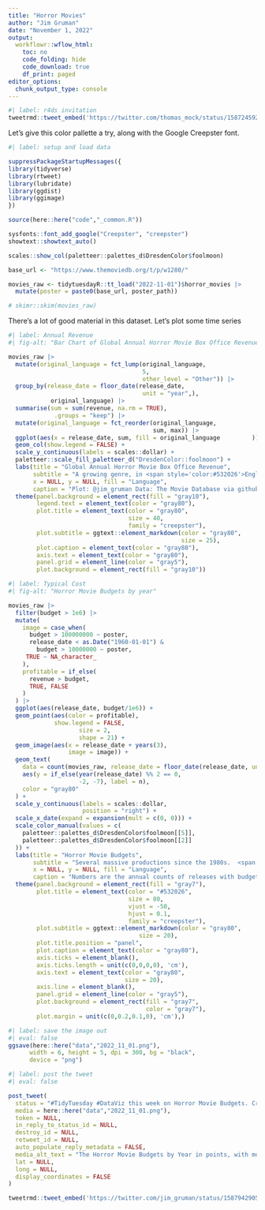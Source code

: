 ```yaml
---
title: "Horror Movies"
author: "Jim Gruman"
date: "November 1, 2022"
output:
  workflowr::wflow_html:
    toc: no
    code_folding: hide
    code_download: true
    df_print: paged
editor_options:
  chunk_output_type: console
---
```


```r
#| label: r4ds invitation
tweetrmd::tweet_embed('https://twitter.com/thomas_mock/status/1587245920604897284')
```

Let's give this color pallette a try, along with the Google Creepster font.

```r
#| label: setup and load data

suppressPackageStartupMessages({
library(tidyverse)
library(rtweet)
library(lubridate)
library(ggdist)
library(ggimage)
})

source(here::here("code","_common.R"))

sysfonts::font_add_google("Creepster", "creepster")
showtext::showtext_auto()

scales::show_col(paletteer::palettes_d$DresdenColor$foolmoon)

base_url <- "https://www.themoviedb.org/t/p/w1280/"

movies_raw <- tidytuesdayR::tt_load("2022-11-01")$horror_movies |> 
  mutate(poster = paste0(base_url, poster_path))

# skimr::skim(movies_raw)
```

There's a lot of good material in this dataset.  Let's plot some time series

```r
#| label: Annual Revenue
#| fig-alt: "Bar Chart of Global Annual Horror Movie Box Office Revenue"

movies_raw |> 
  mutate(original_language = fct_lump(original_language,
                                      5,
                                      other_level = "Other")) |> 
  group_by(release_date = floor_date(release_date,
                                      unit = "year",),
            original_language) |> 
  summarise(sum = sum(revenue, na.rm = TRUE),
             .groups = "keep") |> 
  mutate(original_language = fct_reorder(original_language,
                                         sum, max)) |> 
  ggplot(aes(x = release_date, sum, fill = original_language         )) +
  geom_col(show.legend = FALSE) +
  scale_y_continuous(labels = scales::dollar) +
  paletteer::scale_fill_paletteer_d("DresdenColor::foolmoon") +
  labs(title = "Global Annual Horror Movie Box Office Revenue",
       subtitle = "A growing genre, in <span style='color:#532026'>English,</span> <span style='color:#BA141E'>German,</span> <span style='color:#E2E3E7'>Spanish,</span> <span style='color:#61829C'>Japanese,</span> <span style='color:#354C6A'>Portuguese,</span> <span style='color:#050505'>and Other</span> languages<br><br>",
       x = NULL, y = NULL, fill = "Language",
       caption = "Plot: @jim_gruman Data: The Movie Database via github.com/tashapiro/horror-movies") +
  theme(panel.background = element_rect(fill = "gray10"),
        legend.text = element_text(color = "gray80"),
        plot.title = element_text(color = "gray80",
                                  size = 40,
                                  family = "creepster"),
        plot.subtitle = ggtext::element_markdown(color = "gray80",
                                                 size = 25),
        plot.caption = element_text(color = "gray80"),
        axis.text = element_text(color = "gray80"),
        panel.grid = element_line(color = "gray5"),
        plot.background = element_rect(fill = "gray10"))

```

```r
#| label: Typical Cost
#| fig-alt: "Horror Movie Budgets by year"

movies_raw |> 
  filter(budget > 1e6) |> 
  mutate(
    image = case_when(
      budget > 100000000 ~ poster,
      release_date < as.Date("1960-01-01") &
        budget > 10000000 ~ poster,
     TRUE ~ NA_character_
    ),
    profitable = if_else(
      revenue > budget,
      TRUE, FALSE
    )
  ) |> 
  ggplot(aes(release_date, budget/1e6)) +
  geom_point(aes(color = profitable),
             show.legend = FALSE,
                    size = 2,
                    shape = 21) +
  geom_image(aes(x = release_date + years(3), 
                 image = image)) +
  geom_text(
    data = count(movies_raw, release_date = floor_date(release_date, unit = "year")),
    aes(y = if_else(year(release_date) %% 2 == 0,
                    -2, -7), label = n),
    color = "gray80"
  ) +
  scale_y_continuous(labels = scales::dollar,
                     position = "right") +
  scale_x_date(expand = expansion(mult = c(0, 0))) +
  scale_color_manual(values = c(
    paletteer::palettes_d$DresdenColor$foolmoon[[5]],
    paletteer::palettes_d$DresdenColor$foolmoon[[2]]
  )) +
  labs(title = "Horror Movie Budgets",
       subtitle = "Several massive productions since the 1980s.  <span style='color:#354C6A'>Revenue > Budget</span> and <span style='color:#BA141E'>Revenue < Budget</span>",
       x = NULL, y = NULL, fill = "Language",
       caption = "Numbers are the annual counts of releases with budgets over $1M by year. Budgets in Millions $US. Plot: @jim_gruman Data: The Movie Database via github.com/tashapiro/horror-movies") +
  theme(panel.background = element_rect(fill = "gray7"),
        plot.title = element_text(color = "#532026",
                                  size = 80,
                                  vjust = -50,
                                  hjust = 0.1,
                                  family = "creepster"),
        plot.subtitle = ggtext::element_markdown(color = "gray80",
                                     size = 20),
        plot.title.position = "panel",
        plot.caption = element_text(color = "gray80"),
        axis.ticks = element_blank(),
        axis.ticks.length = unit(c(0,0,0,0), 'cm'),
        axis.text = element_text(color = "gray80",
                                 size = 20),
        axis.line = element_blank(),
        panel.grid = element_line(color = "gray5"),
        plot.background = element_rect(fill = "gray7",
                                       color = "gray7"),
        plot.margin = unit(c(0,0.2,0.1,0), 'cm'),)
```


```r
#| label: save the image out
#| eval: false
ggsave(here::here("data","2022_11_01.png"),
      width = 6, height = 5, dpi = 300, bg = "black",
      device = "png")
```


```r
#| label: post the tweet
#| eval: false

post_tweet(
  status = "#TidyTuesday #DataViz this week on Horror Movie Budgets. Credit to @tanya_shapiro for the dataset. #rstats #r4ds",
  media = here::here("data","2022_11_01.png"),
  token = NULL,
  in_reply_to_status_id = NULL,
  destroy_id = NULL,
  retweet_id = NULL,
  auto_populate_reply_metadata = FALSE,
  media_alt_text = "The Horror Movie Budgets by Year in points, with movie posters for the largest",
  lat = NULL,
  long = NULL,
  display_coordinates = FALSE
)

```

```r
tweetrmd::tweet_embed('https://twitter.com/jim_gruman/status/1587942905951420422')
```


